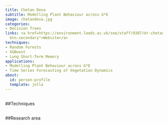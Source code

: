 ```yaml
---
title: Chetan Deva
subtitle: Modelling Plant Behaviour across G*E
image: chetandeva.jpg
categories:
- Decision Trees
links: <a href=https://environment.leeds.ac.uk/see/staff/9387/dr-chetan-deva class="btn
  btn-secondary">Website</a>
techniques:
- Random Forests
- XGBoost
- Long Short-Term Memory
applications:
- Modelling Plant Behaviour across G*E
- Time Series Forecasting of Vegetation Dynamics
about:
  id: person-profile
  template: jolla
---
```

   
:::{#person-profile}
:::
   
##
##Techniques
   
:::{#Techniques}
:::
   
##
##Research area
   
:::{#applications}
:::